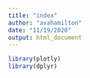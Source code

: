 ```yaml
---
title: "index"
author: "avahamilton"
date: "11/19/2020"
output: html_document
---
```


```r
library(plotly)
library(dplyr)
```
